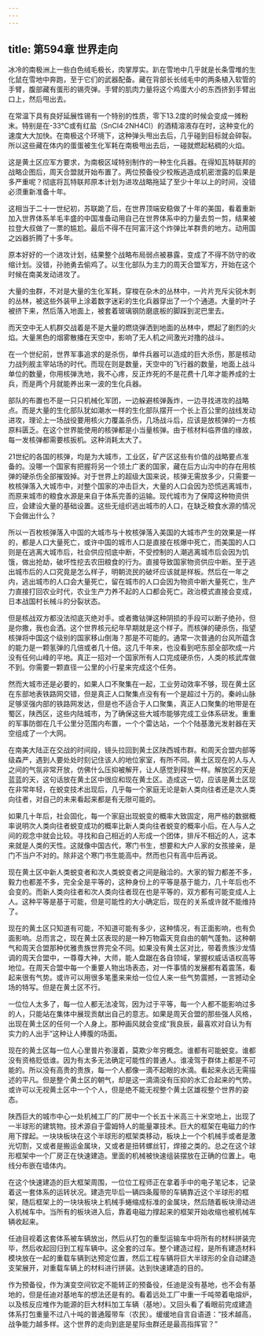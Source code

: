 ```yaml
---
---
---
```

title: 第594章 世界走向
---



冰冷的南极洲上一些白色绒毛极长，肉掌厚实。趴在雪地中几乎就是长条雪堆的生化鼠在雪地中奔跑，至于它们的武器配备。藏在背部长长绒毛中的两条植入软管的手臂，腹部藏有蛋形的锡壳弹。手臂的肌肉力量将这个鸡蛋大小的东西挤到手臂出口上，然后甩出去。

在常温下具有良好延展性锡有一个特别的性质，零下13.2度的时候会变成一摊粉末。特别是在-33℃或有红盐（SnCl4·2NH4Cl）的酒精溶液存在时，这种变化的速度大大加快。在南极这个环境下，这种弹头甩出去后，几乎碰到目标就会碎裂。所以这些藏在体内的蛋蛋被生化军耗在南极甩出去后，一碰就燃起粘稠的火焰。

这是黄土区应军方要求，为南极区域特别制作的一种生化兵器。在得知瓦特联邦的战略企图后，周天合盟就开始布置了。两位预备役少校叛逃造成机密泄露的后果是多严重呢？彻底将瓦特联邦原本计划为进攻战略拖延了至少十年以上的时间，没错必须重新准备十年。

这相当于二十一世纪初，苏联跪了后，在世界顶端安稳做了十年的美国，看着重新加入世界体系羊毛丰盛的中国准备动用自己在世界体系中的力量去剪一剪，结果被拉登大叔做了一票的尴尬。最后不得不在阿富汗这个炸弹比羊群贵的地方。动用国之凶器折腾了十多年。

原本好好的一个进攻计划，结果整个战略布局弱点被暴露，变成了不得不防守的收缩计划。没错，孙驰勇去偷鸡了。以生化部队为主力的周天合盟军方，开始在这个时候在南美发动进攻了。

大量的虫群，不对是大量的生化军耗，穿梭在杂木的丛林中，一片片充斥尖锐木刺的丛林，被这些外装甲上涂着数字迷彩的生化兵器穿出了一个个通道。大量的叶子被挤下来，然后落入地面上，被套着玻璃钢防磨底板的脚踩到泥巴里去。

而天空中无人机群交战着是不是大量的燃烧弹洒到地面的丛林中，燃起了剧烈的火焰。大量黑色的烟雾散播在天空中，影响了无人机之间激光对撸的战斗。

在一个世纪前，世界军事追求的是杀伤，单件兵器可以造成的巨大杀伤，那是核动力战列舰主宰站场的时代。而现在则是数量，天空中的飞行器的数量，地面上战斗单位的数量，你用核弹洗地，我不心疼，反正炸死的不是花费十几年才能养成的士兵，而是两个月就能养出来一波的生化兵器。

部队的布置也不是一只只机械化军团，一边躲避核弹轰炸，一边寻找进攻的战略点。而是大量的生化部队犹如潮水一样的生化部队摆开一个长上百公里的战线发动进攻，理论上一场战役要用核火力覆盖杀伤，几场战斗后，应该是放核弹的一方核原料匮乏。在这个世界能使用的核弹都是小当量核弹。由于核材料临界值的缘故，每一发核弹都需要核扳机。这种消耗太大了。

21世纪的各国的核弹，均是为大城市，工业区，矿产区这些有价值的战略要点准备的。没哪一个国家有把握将另一个领土广袤的国家，藏在后方山沟中的存在用核弹的硬杀伤全部摧毁掉。对于世界上的超级大国来说，核弹无需放多少，只需要一枚核弹落入大城市中，对整个国家的冲击巨大，大量的人口会因为恐慌逃离城市，而原来城市的粮食水源是来自于体系完善的运输。现代城市为了保障这种物资供应，会建设大量的基础设置。这些无组织逃出城市的人口，在缺乏粮食水源的情况下会做出什么？

所以一百枚核弹落入中国的大城市与十枚核弹落入美国的大城市产生的效果是一样的，都是人口大量死亡，或许中国的城市人口是直接在核爆中死亡，而美国的人口则是在逃离大城市后，社会供应彻底中断，不受控制的人潮逃离城市后会因为饥饿，做出抢劫，破坏性挖去农田粮食的行为。直接导致国家物资供应中断。至于逃出城市后的人口究竟是怎么样子，明朝流民的破坏应该就是样板。然后在一年之内，逃出城市的人口会大量死亡，留在城市的人口会因为物资中断大量死亡，生产力直接打回农业时代，农业生产力养不起的人口都会死亡。政治模式直接会变成，日本战国村长械斗的分裂状态。

但是核战双方都没法彻底灭绝对手。或者撒钴弹这种阴损的手段可以断子绝孙，但是你撒，我也会洒。这个世界核元纪年早期就是这个样子。而核弹的硬杀伤，指望核弹将中国这个级别的国家移山倒海？那是不可能的。通常一次普通的台风所蕴含的能力是一颗氢弹的几倍或者几十倍。这几千年来，也没看到吧东部全部吹成一片没有任何山峰的平地。真正一招对一个国家所有人口完成硬杀伤，人类的核武库做不到。你需要一颗直径一公里的小行星来完成这个任务。

然而大城市还是必要的，如果人口不聚集在一起，工业劳动效率不够，现在黄土区在东部地表铁路网交错，但是真正人口聚集点没有有一个是超过十万的。秦岭山脉足够坚强内部的铁路网发达，但是也不适合于人口聚集，真正人口聚集的地带是在蜀区，陕西区，这些内陆城市，为了确保这些大城市能够完成工业体系研发。重重的军事防御在几千公里分范围内布置，一个个雷达站，一个个陆基激光发射器在天空组成了一个大网。

在南美大陆正在交战的时间段，镜头拉回到黄土区陕西城市群。和周天合盟内部等级森严，遇到人要处处时刻记住该人的地位家室，有所不同。黄土区现在的人与人之间的气氛非常开放，仿佛什么压抑被解开，让人感觉到释放一样。解放区的天是蓝蓝的天，这句话放在黄土区中很应和现在黄土区。造成这一切，应该是黄土区现在非常年轻，在蜕变技术出现后，几乎每一个家庭无论是新人类向往者还是次人类向往者，对自己的未来看起来都是有无限可能的。

如果几十年后，社会固化，每一个家庭出现蜕变的概率大致固定，用严格的数据概率说明次人类向往者蜕变成功的概率比新人类向往者蜕变的概率小后。在人与人之间的观念中就会比较。寻找和自己相近的人形成一个团体，排斥不相近的人，这本来就是人类的天性。这就像中国古代，寒门书生，想要和大户人家的女孩接亲，是门不当户不对的。除非这个寒门书生能高中。然而也只有高中后再说。

现在黄土区中新人类蜕变者和次人类蜕变者之间是融洽的。大家的智力都差不多，毅力也都差不多，完全全是平等的，这种身份上的平等是基于能力，几十年后也不会变的。而新人类向往者和次人类向往者现在也是平等的，双方都有可能变成人上人。这种平等是基于可能，但是可能性的大小确定后，现在的关系或许就不能维持了。

现在的黄土区只知道有可能，不知道可能有多少，这种情况，有正面影响，也有负面影响。总而言之，现在黄土区表现的是一种万物霜天竞自由的朝气蓬勃。这种朝气和周天合盟那种优雅贵族世界完全不同。如果没有黄土区对比，带着贵族沙龙情调的周天合盟中，一尊尊大神，大师，能人盘踞在各自领域，掌握权威话语权高等地位。在周天合盟中每一个重要人物出场表态，对一件事情的发展都有着震荡，看起来很有气势。或许可以用很多笔墨来来给一位位人来一些气势震撼，一言撼动全场的特写。但是在黄土区不行。

一位位人太多了，每一位人都无法凌驾，因为过于平等，每一个人都不能影响过多的人，只能站在集体中展现贡献出自己的意志。如果是周天合盟的那些强人风格，出现在黄土区的任何一个人身上。那种画风就会变成“我良辰，最喜欢对自认为有实力的人出手”这种让人捧腹的场面。

现在的黄土区每一位人心里普片弥漫着，莫欺少年穷概念。谁都有可能蜕变。谁都没有资格贬低谁。因为有太多无法确定可能性的普通人。谁凌驾于群体上都是不可能的。所以没有高贵的贵族，每一个人都像一滴不起眼的水滴。看起来永远无需描述的平凡。但是整个黄土区的朝气，却是这一滴滴没有压抑的水汇合起来的气势。或许可以无视黄土区中一个个人，但是绝不能无视整个黄土区雄视整个世界的姿态。

陕西巨大的城市中心一处机械工厂的厂房中一个长五十米高三十米空地上，出现了一半球形的建筑物。技术源自于雷姆特人的能量罩技术。巨大的框架在电磁力的作用下撑起。一块块板块在这个半球形的框架类移动，板块上一个个机械手或者是激光切割，又或者是搬运金属块，又或者是扭转螺丝钉，焊接之类的。总之在这个球形框架中一个厂房正在快速建造。里面的机械被快速组装摆放在正确的位置上。电线分布嵌在墙体内。

在这个快速建造的巨大框架周围，一位位工程师正在拿着手中的电子笔记本，记录着这一套体系的运转状况。建造完毕后一辆四条履带的车辆靠近这个半球形的框架，随后框架上的一块块板块上机械手蜷缩成标准的金属块，然后随着板块滑动进入机械车中。当所有的板块进入后，靠着电磁力撑起来的框架开始收缩也被机械车辆收起来。

任迪目视着这套体系被车辆放出，然后从打包的重型运输车中将所有的材料拼装完毕，然后收起回归到工程车辆中。这全套的过车。整个建造过程，是所有建造材料模块放在一起的重载车辆到达预定位置，然后工程车辆将巨大半球形的全自动建造支架展开，对重载车辆上的材料进行拼装。达到快速建造的目的。

作为预备役，作为演变空间钦定不能转正的预备役，任迪是没有基地，也不会有基地的，但是任迪对基地车的想法还是有的。看着远处工厂中重一千吨带着电熔炉，以及核反应堆作为能源的巨大材料加工车辆（基地）。又回头看了看眼前完成建造体系打包重量不过八十吨的普通履带车（农民）。缓缓地自言自语道：“技术越高，战争能力越多样。这个世界的走向到底是星际虫群还是最高指挥官？”